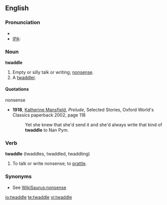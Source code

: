 ==English==
===Pronunciation===
*{{audio|en-us-twaddle.ogg|Audio (US)}}
*[[IPA]]: {{IPAchar|ˈtwædlə}}

===Noun===
'''twaddle'''
#Empty or silly talk or writing; [[nonsense]].
#A [[twaddler]].

====Quotations====
;nonsense
*'''1918''', [[w:Katherine Mansfield|Katherine Mansfield]], ''Prelude'', Selected Stories, Oxford World's Classics paperback 2002, page 118
*: Yet she knew that she'd send it and she'd always write that kind of '''twaddle''' to Nan Pym.

===Verb===
'''twaddle''' (twaddles, twaddled, twaddling)
#To talk or write nonsense; to [[prattle]].

===Synonyms===
*See [[WikiSaurus:nonsense]]

[[io:twaddle]]
[[te:twaddle]]
[[vi:twaddle]]